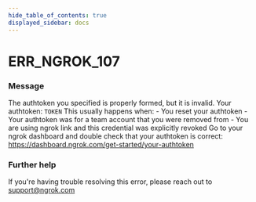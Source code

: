 ```yaml
---
hide_table_of_contents: true
displayed_sidebar: docs
---
```



# ERR_NGROK_107

### Message
The authtoken you specified is properly formed, but it is invalid.
Your authtoken: `TOKEN`
This usually happens when:
    - You reset your authtoken
    - Your authtoken was for a team account that you were removed from
    - You are using ngrok link and this credential was explicitly revoked
Go to your ngrok dashboard and double check that your authtoken is correct:
https://dashboard.ngrok.com/get-started/your-authtoken

<ErrorDetails error='err_ngrok_107' />


### Further help
If you're having trouble resolving this error, please reach out to [support@ngrok.com](mailto:support@ngrok.com?subject=Help%20with%20ERR_NGROK_107)

